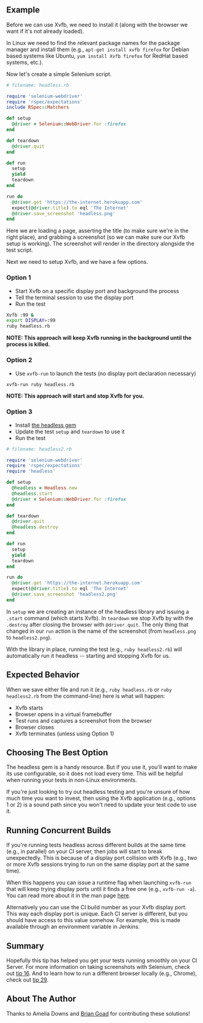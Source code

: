 ## Example

Before we can use Xvfb, we need to install it (along with the browser we want if it's not already loaded).

In Linux we need to find the relevant package names for the package manager and install them 
(e.g., `apt-get install xvfb firefox` for Debian based systems like Ubuntu, `yum install Xvfb firefox` for 
RedHat based systems, etc.).

Now let's create a simple Selenium script.

```ruby
# filename: headless.rb

require 'selenium-webdriver'
require 'rspec/expectations'
include RSpec::Matchers

def setup
  @driver = Selenium::WebDriver.for :firefox
end

def teardown
  @driver.quit
end

def run
  setup
  yield
  teardown
end

run do
  @driver.get 'https://the-internet.herokuapp.com'
  expect(@driver.title).to eql 'The Internet'
  @driver.save_screenshot 'headless.png'
end
```

Here we are loading a page, asserting the title (to make sure we're in the right place), and grabbing a screenshot 
(so we can make sure our Xvfb setup is working). The screenshot will render in the directory alongside the test script.

Next we need to setup Xvfb, and we have a few options.

### Option 1

+ Start Xvfb on a specific display port and background the process
+ Tell the terminal session to use the display port
+ Run the test

```sh
Xvfb :99 &
export DISPLAY=:99
ruby headless.rb
```

__NOTE: This approach will keep Xvfb running in the background until the process is killed.__

### Option 2

+ Use `xvfb-run` to launch the tests (no display port declaration necessary)

```sh
xvfb-run ruby headless.rb
```

__NOTE: This approach will start and stop Xvfb for you.__

### Option 3

+ Install [the headless gem](https://github.com/leonid-shevtsov/headless)
+ Update the test `setup` and `teardown` to use it
+ Run the test

```ruby
# filename: headless2.rb

require 'selenium-webdriver'
require 'rspec/expectations'
require 'headless'

def setup
  @headless = Headless.new
  @headless.start
  @driver = Selenium::WebDriver.for :firefox
end

def teardown
  @driver.quit
  @headless.destroy
end

def run
  setup
  yield
  teardown
end

run do
  @driver.get 'https://the-internet.herokuapp.com'
  expect(@driver.title).to eql 'The Internet'
  @driver.save_screenshot 'headless2.png'
end
```

In `setup` we are creating an instance of the headless library and issuing a `.start` command (which starts Xvfb). 
In `teardown` we stop Xvfb by with the `.destroy` after closing the browser with `@driver.quit`. The only thing 
that changed in our `run` action is the name of the screenshot (from `headless.png` to `headless2.png`).

With the library in place, running the test (e.g., `ruby headless2.rb`) will automatically run it headless -- 
starting and stopping Xvfb for us.

## Expected Behavior

When we save either file and run it (e.g., `ruby headless.rb` or `ruby headless2.rb` from the command-line) here is 
what will happen:

+ Xvfb starts
+ Browser opens in a virtual framebuffer
+ Test runs and captures a screenshot from the browser
+ Browser closes
+ Xvfb terminates (unless using Option 1)

## Choosing The Best Option

The headless gem is a handy resource. But if you use it, you'll want to make its use configurable, so it does not load 
every time. This will be helpful when running your tests in non-Linux environments.

If you're just looking to try out headless testing and you're unsure of how much time you want to invest, then using 
the Xvfb application (e.g., options 1 or 2) is a sound path since you won't need to update your test code to use it.

## Running Concurrent Builds

If you're running tests headless across different builds at the same time (e.g., in parallel) on your CI server, 
then jobs will start to break unexpectedly. This is because of a display port collision with Xvfb (e.g., two or more 
Xvfb sessions trying to run on the same display port at the same time).

When this happens you can issue a runtime flag when launching `xvfb-run` that will keep trying display ports 
until it finds a free one (e.g., `xvfb-run -a`). You can read more about it in the man page [here](http://manpages.ubuntu.com/manpages/lucid/man1/xvfb-run.1.html).

Alternatively you can use the CI build number as your Xvfb display port. This way each display port is unique. 
Each CI server is different, but you should have access to this value somehow. For example, this is made available 
through an environment variable in Jenkins.

## Summary

Hopefully this tip has helped you get your tests running smoothly on your CI Server. For more information on 
taking screenshots with Selenium, check out 
[tip 16](https://elementalselenium.com/docs/take-screenshot-on-failure/16-take-screenshot-on-failure). And to learn 
how to run a different browser locally (e.g., Chrome), check out 
[tip 29](https://elementalselenium.com/docs/chrome-driver/29-chrome-driver).

## About The Author

Thanks to Amelia Downs and [Brian Goad](https://twitter.com/bbbco) for contributing these solutions!
